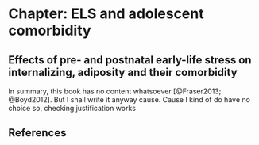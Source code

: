 
# Chapter: ELS and adolescent comorbidity {#sec-chapter1}
## Effects of pre- and postnatal early-life stress on internalizing, adiposity and their comorbidity {.unnumbered}

In summary, this book has no content whatsoever [@Fraser2013; @Boyd2012]. But I shall write it anyway cause. Cause I kind of do have no choice so, checking justification works

## References {.unnumbered}